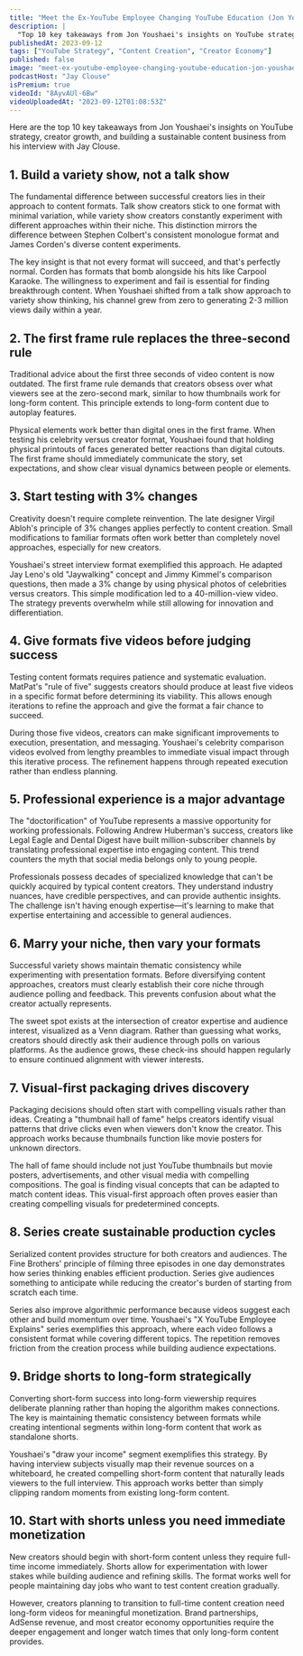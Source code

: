 ```yaml
---
title: "Meet the Ex-YouTube Employee Changing YouTube Education (Jon Youshaei)"
description: |
  "Top 10 key takeaways from Jon Youshaei's insights on YouTube strategy, creator growth, and building a sustainable content business from his interview with Jay Clouse."
publishedAt: 2023-09-12
tags: ["YouTube Strategy", "Content Creation", "Creator Economy"]
published: false
image: "meet-ex-youtube-employee-changing-youtube-education-jon-youshaei.jpg"
podcastHost: "Jay Clouse"
isPremium: true
videoId: "8AyvAUl-6Bw"
videoUploadedAt: "2023-09-12T01:08:53Z"
---
```



<PodcastSummaryPageLayout frontmatter={frontmatter}>
Here are the top 10 key takeaways from Jon Youshaei's insights on YouTube strategy, creator growth, and building a sustainable content business from his interview with Jay Clouse.

## 1. Build a variety show, not a talk show

The fundamental difference between successful creators lies in their approach to content formats. Talk show creators stick to one format with minimal variation, while variety show creators constantly experiment with different approaches within their niche. This distinction mirrors the difference between Stephen Colbert's consistent monologue format and James Corden's diverse content experiments.

The key insight is that not every format will succeed, and that's perfectly normal. Corden has formats that bomb alongside his hits like Carpool Karaoke. The willingness to experiment and fail is essential for finding breakthrough content. When Youshaei shifted from a talk show approach to variety show thinking, his channel grew from zero to generating 2-3 million views daily within a year.

## 2. The first frame rule replaces the three-second rule

Traditional advice about the first three seconds of video content is now outdated. The first frame rule demands that creators obsess over what viewers see at the zero-second mark, similar to how thumbnails work for long-form content. This principle extends to long-form content due to autoplay features.

Physical elements work better than digital ones in the first frame. When testing his celebrity versus creator format, Youshaei found that holding physical printouts of faces generated better reactions than digital cutouts. The first frame should immediately communicate the story, set expectations, and show clear visual dynamics between people or elements.

## 3. Start testing with 3% changes

Creativity doesn't require complete reinvention. The late designer Virgil Abloh's principle of 3% changes applies perfectly to content creation. Small modifications to familiar formats often work better than completely novel approaches, especially for new creators.

Youshaei's street interview format exemplified this approach. He adapted Jay Leno's old "Jaywalking" concept and Jimmy Kimmel's comparison questions, then made a 3% change by using physical photos of celebrities versus creators. This simple modification led to a 40-million-view video. The strategy prevents overwhelm while still allowing for innovation and differentiation.

## 4. Give formats five videos before judging success

Testing content formats requires patience and systematic evaluation. MatPat's "rule of five" suggests creators should produce at least five videos in a specific format before determining its viability. This allows enough iterations to refine the approach and give the format a fair chance to succeed.

During those five videos, creators can make significant improvements to execution, presentation, and messaging. Youshaei's celebrity comparison videos evolved from lengthy preambles to immediate visual impact through this iterative process. The refinement happens through repeated execution rather than endless planning.

## 5. Professional experience is a major advantage

The "doctorification" of YouTube represents a massive opportunity for working professionals. Following Andrew Huberman's success, creators like Legal Eagle and Dental Digest have built million-subscriber channels by translating professional expertise into engaging content. This trend counters the myth that social media belongs only to young people.

Professionals possess decades of specialized knowledge that can't be quickly acquired by typical content creators. They understand industry nuances, have credible perspectives, and can provide authentic insights. The challenge isn't having enough expertise—it's learning to make that expertise entertaining and accessible to general audiences.

## 6. Marry your niche, then vary your formats

Successful variety shows maintain thematic consistency while experimenting with presentation formats. Before diversifying content approaches, creators must clearly establish their core niche through audience polling and feedback. This prevents confusion about what the creator actually represents.

The sweet spot exists at the intersection of creator expertise and audience interest, visualized as a Venn diagram. Rather than guessing what works, creators should directly ask their audience through polls on various platforms. As the audience grows, these check-ins should happen regularly to ensure continued alignment with viewer interests.

## 7. Visual-first packaging drives discovery

Packaging decisions should often start with compelling visuals rather than ideas. Creating a "thumbnail hall of fame" helps creators identify visual patterns that drive clicks even when viewers don't know the creator. This approach works because thumbnails function like movie posters for unknown directors.

The hall of fame should include not just YouTube thumbnails but movie posters, advertisements, and other visual media with compelling compositions. The goal is finding visual concepts that can be adapted to match content ideas. This visual-first approach often proves easier than creating compelling visuals for predetermined concepts.

## 8. Series create sustainable production cycles

Serialized content provides structure for both creators and audiences. The Fine Brothers' principle of filming three episodes in one day demonstrates how series thinking enables efficient production. Series give audiences something to anticipate while reducing the creator's burden of starting from scratch each time.

Series also improve algorithmic performance because videos suggest each other and build momentum over time. Youshaei's "X YouTube Employee Explains" series exemplifies this approach, where each video follows a consistent format while covering different topics. The repetition removes friction from the creation process while building audience expectations.

## 9. Bridge shorts to long-form strategically

Converting short-form success into long-form viewership requires deliberate planning rather than hoping the algorithm makes connections. The key is maintaining thematic consistency between formats while creating intentional segments within long-form content that work as standalone shorts.

Youshaei's "draw your income" segment exemplifies this strategy. By having interview subjects visually map their revenue sources on a whiteboard, he created compelling short-form content that naturally leads viewers to the full interview. This approach works better than simply clipping random moments from existing long-form content.

## 10. Start with shorts unless you need immediate monetization

New creators should begin with short-form content unless they require full-time income immediately. Shorts allow for experimentation with lower stakes while building audience and refining skills. The format works well for people maintaining day jobs who want to test content creation gradually.

However, creators planning to transition to full-time content creation need long-form videos for meaningful monetization. Brand partnerships, AdSense revenue, and most creator economy opportunities require the deeper engagement and longer watch times that only long-form content provides.

</PodcastSummaryPageLayout>
